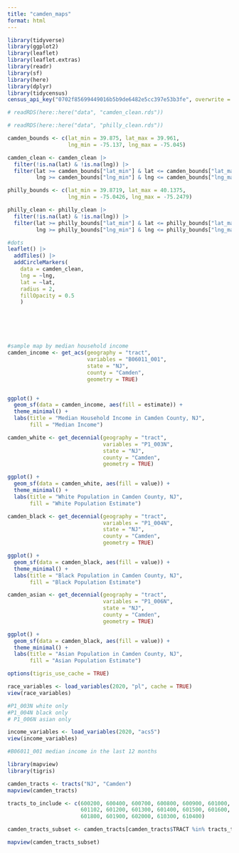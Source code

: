 ```yaml
---
title: "camden_maps"
format: html
---
```


```r

library(tidyverse)
library(ggplot2)
library(leaflet)
library(leaflet.extras)
library(readr)
library(sf)
library(here)
library(dplyr)
library(tidycensus)
census_api_key("0702f85699449016b5b9de6482e5cc397e53b3fe", overwrite = TRUE)

# readRDS(here::here("data", "camden_clean.rds"))

# readRDS(here::here("data", "philly_clean.rds"))

```

```r

camden_bounds <- c(lat_min = 39.875, lat_max = 39.961,
                   lng_min = -75.137, lng_max = -75.045)

camden_clean <- camden_clean |> 
  filter(!is.na(lat) & !is.na(lng)) |> 
  filter(lat >= camden_bounds["lat_min"] & lat <= camden_bounds["lat_max"] &
         lng >= camden_bounds["lng_min"] & lng <= camden_bounds["lng_max"])

philly_bounds <- c(lat_min = 39.8719, lat_max = 40.1375,
                   lng_min = -75.0426, lng_max = -75.2479)

philly_clean <- philly_clean |> 
  filter(!is.na(lat) & !is.na(lng)) |> 
  filter(lat >= philly_bounds["lat_min"] & lat <= philly_bounds["lat_max"] &
         lng >= philly_bounds["lng_min"] & lng <= philly_bounds["lng_max"])

```

```r

#dots
leaflet() |> 
  addTiles() |> 
  addCircleMarkers(
    data = camden_clean,
    lng = ~lng, 
    lat = ~lat, 
    radius = 2, 
    fillOpacity = 0.5
    )







```





```r

#sample map by median household income
camden_income <- get_acs(geography = "tract",
                         variables = "B06011_001",
                         state = "NJ",
                         county = "Camden",
                         geometry = TRUE)


ggplot() +
  geom_sf(data = camden_income, aes(fill = estimate)) +
  theme_minimal() +
  labs(title = "Median Household Income in Camden County, NJ",
       fill = "Median Income")

camden_white <- get_decennial(geography = "tract",
                              variables = "P1_003N",
                              state = "NJ",
                              county = "Camden",
                              geometry = TRUE) 

ggplot() +
  geom_sf(data = camden_white, aes(fill = value)) +
  theme_minimal() +
  labs(title = "White Population in Camden County, NJ",
       fill = "White Population Estimate")

camden_black <- get_decennial(geography = "tract",
                              variables = "P1_004N",
                              state = "NJ",
                              county = "Camden",
                              geometry = TRUE)

ggplot() +
  geom_sf(data = camden_black, aes(fill = value)) +
  theme_minimal() +
  labs(title = "Black Population in Camden County, NJ",
       fill = "Black Population Estimate")

camden_asian <- get_decennial(geography = "tract",
                              variables = "P1_006N",
                              state = "NJ",
                              county = "Camden",
                              geometry = TRUE)

ggplot() +
  geom_sf(data = camden_black, aes(fill = value)) +
  theme_minimal() +
  labs(title = "Asian Population in Camden County, NJ",
       fill = "Asian Population Estimate")

```

```r

options(tigris_use_cache = TRUE)

race_variables <- load_variables(2020, "pl", cache = TRUE)
view(race_variables)

#P1_003N white only
#P1_004N black only
# P1_006N asian only

income_variables <- load_variables(2020, "acs5")
view(income_variables)

#B06011_001 median income in the last 12 months

```

```r

library(mapview)
library(tigris) 

camden_tracts <- tracts("NJ", "Camden")
mapview(camden_tracts)

tracts_to_include <- c(600200, 600400, 600700, 600800, 600900, 601000, 601101, 
                       601102, 601200, 601300, 601400, 601500, 601600, 601700, 
                       601800, 601900, 602000, 610300, 610400)

camden_tracts_subset <- camden_tracts[camden_tracts$TRACT %in% tracts_to_include, ]

mapview(camden_tracts_subset)


```


